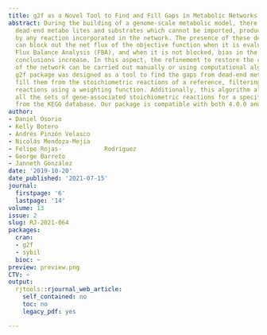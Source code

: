 ```yaml
---
title: g2f as a Novel Tool to Find and Fill Gaps in Metabolic Networks
abstract: During the building of a genome-scale metabolic model, there are several
  dead-end metabo lites and substrates which cannot be imported, produced, nor used
  by any reaction incorporated in the network. The presence of these dead-end metabolites
  can block out the net flux of the objective function when it is evaluated through
  Flux Balance Analysis (FBA), and when it is not blocked, bias in the biological
  conclusions increase. In this aspect, the refinement to restore the connectivity
  of the network can be carried out manually or using computational algorithms. The
  g2f package was designed as a tool to find the gaps from dead-end metabolites and
  fill them from the stoichiometric reactions of a reference, filtering candidate
  reactions using a weighting function. Additionally, this algorithm allows downloading
  all the sets of gene-associated stoichiometric reactions for a specific organism
  from the KEGG database. Our package is compatible with both 4.0.0 and 3.6.0 R versions.
author:
- Daniel Osorio
- Kelly Botero
- Andrés Pinzón Velasco
- Nicolás Mendoza-Mejía
- Felipe Rojas-            Rodríguez
- George Barreto
- Janneth González
date: '2019-10-20'
date_published: '2021-07-15'
journal:
  firstpage: '6'
  lastpage: '14'
volume: 13
issue: 2
slug: RJ-2021-064
packages:
  cran:
  - g2f
  - sybil
  bioc: ~
preview: preview.png
CTV: ~
output:
  rjtools::rjournal_web_article:
    self_contained: no
    toc: no
    legacy_pdf: yes

---
```

